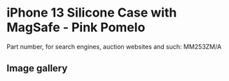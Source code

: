 # iPhone 13 Silicone Case with MagSafe - Pink Pomelo

Part number, for search engines, auction websites and such: MM253ZM/A

## Image gallery

<div style={{ width: "768px" }}>
  <GalleryComponent
    images={[
      {
        original: "/everysource/MM253",
        thumbnail: "/everypreview/MM253",
      },
      {
        original: "/everysource/MM253_AV1",
        thumbnail: "/everypreview/MM253_AV1",
      },
      {
        original: "/everysource/MM253_AV2",
        thumbnail: "/everypreview/MM253_AV2",
      },
      {
        original: "/everysource/MM253_AV3",
        thumbnail: "/everypreview/MM253_AV3",
      },
      {
        original: "/everysource/MM253_AV4",
        thumbnail: "/everypreview/MM253_AV4",
      },
      {
        original: "/everysource/MM253_AV5",
        thumbnail: "/everypreview/MM253_AV5",
      },
      {
        original: "/everysource/MM253_AV6",
        thumbnail: "/everypreview/MM253_AV6",
      }
    ]}
  />
</div>